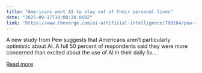 ```yaml
---
title: "Americans want AI to stay out of their personal lives"
date: "2025-09-17T18:00:28.000Z"
link: "https://www.theverge.com/ai-artificial-intelligence/780184/pew-research-americans-want-ai-out-of-their-personal-lives"
---
```


A new study from Pew suggests that Americans aren’t particularly optimistic about AI. A full 50 percent of respondents said they were more concerned than excited about the use of AI in their daily liv...

[Read more](https://www.theverge.com/ai-artificial-intelligence/780184/pew-research-americans-want-ai-out-of-their-personal-lives)
